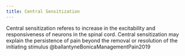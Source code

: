 ```yaml
---
title: Central Sensitization 
---
```


Central sensitization referes to increase in the excitability and responsiveness of neurons in the spinal cord. Central sensitization may explain the persistence of pain beyond the removal or resolution of the initiating stimulus @ballantyneBonicaManagementPain2019